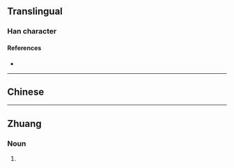 {{also|崠|崬}}
{{character info/new}}
==Translingual==

===Han character===
{{Han char|rn=46|rad=山|as=05|sn=8|four=|canj=UKD|ids=⿱山东}}

====References====
* {{Han ref|kx=0310.071|hdz=10766.090|uh=5CBD|ud=23741}}

----

==Chinese==
{{zh-see|崬}}

----

==Zhuang==

===Noun===
{{za-head|noun}}

# {{za-sawndip form of|ndoeng}}